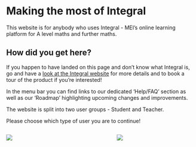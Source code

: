 # Making the most of Integral

This website is for anybody who uses Integral - MEI's online learning platform for A level maths and further maths.

::: callout-important
## How did you get here?

If you happen to have landed on this page and don't know what Integral is, go and have a [look at the Integral website](https://integralmaths.org){target="_blank"} for more details and to book a tour of the product if you're interested!
:::

In the menu bar you can find links to our dedicated 'Help/FAQ' section as well as our 'Roadmap' highlighting upcoming changes and improvements.

The website is split into two user groups - Student and Teacher.

Please choose which type of user you are to continue!

::: columns
::: {.column width="45%"}
[![](images/Teacher%20(2).png){fig-alt="Student"}](Student.qmd)
:::

::: {.column width="10%"}
:::

::: {.column width="45%"}
[![](images/Teacher%20(1).png){fig-alt="Teacher"}](Teacher.qmd)
:::
:::
